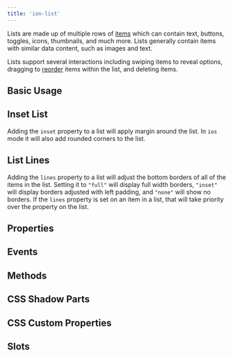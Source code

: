 ```yaml
---
title: 'ion-list'
---
```



<head>
  <title>ion-list: Item List View Component for iOS and Android Apps</title>
  <meta
    name="description"
    content="ion-lists are made up of multiple rows of items containing text, icons, toggles, and more. Learn about the list view component for iOS and Android Ionic apps."
  />
</head>


Lists are made up of multiple rows of [items](./item) which can contain text, buttons, toggles,
icons, thumbnails, and much more. Lists generally contain items with similar data content, such as images and text.

Lists support several interactions including swiping items to reveal options, dragging to [reorder](./reorder) items within the list, and deleting items.

## Basic Usage


<Basic />

## Inset List

Adding the `inset` property to a list will apply margin around the list. In `ios` mode it will also add rounded corners to the list.


<Inset />

## List Lines

Adding the `lines` property to a list will adjust the bottom borders of all of the items in the list. Setting it to `"full"` will display full width borders, `"inset"` will display borders adjusted with left padding, and `"none"` will show no borders. If the `lines` property is set on an item in a list, that will take priority over the property on the list.


<Lines />

## Properties

<Props />

## Events

<Events />

## Methods

<Methods />

## CSS Shadow Parts

<Parts />

## CSS Custom Properties

<CustomProps />

## Slots

<Slots />
